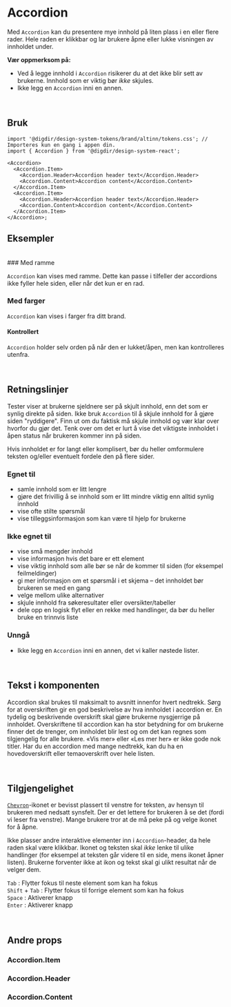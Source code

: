 



<Meta of={AccordionStories} />

# Accordion

Med `Accordion` kan du presentere mye innhold på liten plass i en eller flere rader. Hele raden er klikkbar og lar brukere åpne eller lukke visningen av innholdet under.

**Vær oppmerksom på:**

- Ved å legge innhold i `Accordion` risikerer du at det ikke blir sett av brukerne. Innhold som er viktig bør _ikke_ skjules.
- Ikke legg en `Accordion` inni en annen.

<br />

<Primary />
<Controls />

## Bruk

<Information text='token' />

```tsx
import '@digdir/design-system-tokens/brand/altinn/tokens.css'; // Importeres kun en gang i appen din.
import { Accordion } from '@digdir/design-system-react';

<Accordion>
  <Accordion.Item>
    <Accordion.Header>Accordion header text</Accordion.Header>
    <Accordion.Content>Accordion content</Accordion.Content>
  </Accordion.Item>
  <Accordion.Item>
    <Accordion.Header>Accordion header text</Accordion.Header>
    <Accordion.Content>Accordion content</Accordion.Content>
  </Accordion.Item>
</Accordion>;
```

## Eksempler

<br />
### Med ramme

`Accordion` kan vises med ramme. Dette kan passe i tilfeller der accordions ikke fyller hele siden, eller når det kun er en rad.

<Canvas of={AccordionStories.AccordionBorder} />

### Med farger

`Accordion` kan vises i farger fra ditt brand.

<Canvas of={AccordionStories.AccordionColor} />

#### Kontrollert

`Accordion` holder selv orden på når den er lukket/åpen, men kan kontrolleres utenfra.

<Canvas of={AccordionStories.Controlled} />

<br />

## Retningslinjer

Tester viser at brukerne sjeldnere ser på skjult innhold, enn det som er synlig direkte på siden. Ikke bruk `Accordion` til å skjule innhold for å gjøre siden "ryddigere". Finn ut om du faktisk må skjule innhold og vær klar over hvorfor du gjør det. Tenk over om det er lurt å vise det viktigste innholdet i åpen status når brukeren kommer inn på siden.

Hvis innholdet er for langt eller komplisert, bør du heller omformulere teksten og/eller eventuelt fordele den på flere sider.

### Egnet til

- samle innhold som er litt lengre
- gjøre det frivillig å se innhold som er litt mindre viktig enn alltid synlig innhold
- vise ofte stilte spørsmål
- vise tilleggsinformasjon som kan være til hjelp for brukerne

### Ikke egnet til

- vise små mengder innhold
- vise informasjon hvis det bare er ett element
- vise viktig innhold som alle bør se når de kommer til siden (for eksempel feilmeldinger)
- gi mer informasjon om et spørsmål i et skjema – det innholdet bør brukeren se med en gang
- velge mellom ulike alternativer
- skjule innhold fra søkeresultater eller oversikter/tabeller
- dele opp en logisk flyt eller en rekke med handlinger, da bør du heller bruke en trinnvis liste

### Unngå

- Ikke legg en `Accordion` inni en annen, det vi kaller nøstede lister.

<br />

## Tekst i komponenten

Accordion skal brukes til maksimalt to avsnitt innenfor hvert nedtrekk. Sørg for at overskriften gir en god beskrivelse av hva innholdet i accordion er. En tydelig og beskrivende overskrift skal gjøre brukerne nysgjerrige på innholdet. Overskriftene til accordion kan ha stor betydning for om brukerne finner det de trenger, om innholdet blir lest og om det kan regnes som tilgjengelig for alle brukere. «Vis mer» eller «Les mer her» er ikke gode nok titler. Har du en accordion med mange nedtrekk, kan du ha en hovedoverskrift eller temaoverskrift over hele listen.

<br />

## Tilgjengelighet

[`Chevron`](https://aksel.nav.no/ikoner/ChevronDown)-ikonet er bevisst plassert til venstre for teksten, av hensyn til brukeren med nedsatt synsfelt. Der er det lettere for brukeren å se det (fordi vi leser fra venstre). Mange brukere tror at de må peke på og velge ikonet for å åpne.

Ikke plasser andre interaktive elementer inn i `Accordion`-header, da hele raden skal være klikkbar. Ikonet og teksten skal _ikke_ lenke til ulike handlinger (for eksempel at teksten går videre til en side, mens ikonet åpner listen). Brukerne forventer ikke at ikon og tekst skal gi ulikt resultat når de velger dem.

`Tab` : Flytter fokus til neste element som kan ha fokus \
`Shift` + `Tab` : Flytter fokus til forrige element som kan ha fokus \
`Space` : Aktiverer knapp \
`Enter` : Aktiverer knapp

<br />

## Andre props

### Accordion.Item

<ArgTypes of={Accordion.Item} />

### Accordion.Header

<ArgTypes of={Accordion.Header} />

### Accordion.Content

<ArgTypes of={Accordion.Content} />
